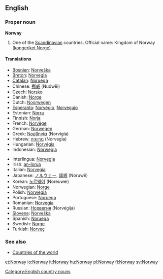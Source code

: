 ==English==
{{wikipedia}}
===Proper noun===
'''Norway'''

# One of the [[Scandinavian]] countries. Official name: Kingdom of Norway ([[kongeriket Norge]]).

====Translations====
{{top}}
*[[Bosnian]]: [[Norveška]] {{f}}
*[[Breton]]: [[Norvegia]]
*[[Catalan]]: [[Noruega]] {{f}}
*Chinese: [[挪威]] (Nuówēi)
*Czech: [[Norsko]]
*Danish: [[Norge]]
*Dutch: [[Noorwegen]]
*[[Esperanto]]: [[Norvegio]], [[Norvegujo]]
*Estonian: [[Norra]]
*Finnish: [[Norja]]
*French: [[Norvège]] {{f}}
*German: [[Norwegen]] {{n}}
*Greek: [[Νορβηγία]] (Norvigía) {{f}}
*Hebrew: [[נורווגיה]] (Norvegia)
*Hungarian: [[Norvégia]]
*Indonesian: [[Norwegia]]
{{mid}}
*Interlingua: [[Norvegia]]
*Irish: [[an-Iorua]] {{f}}
*Italian: [[Norvegia]] {{f}}
*Japanese: [[ノルウェー]], [[諾威]] (Noruwē)
*Korean: [[노르웨이]] (Noreuwei)
*Norwegian: [[Norge]]
*Polish: [[Norwegia]]
*Portuguese: [[Noruega]] {{f}}
*Romanian: [[Norvegia]] {{f}}
*Russian: [[Норвегия]] (Norvégija) {{f}}
*[[Slovene]]: [[Norveška]] {{f}}
*Spanish: [[Noruega]] {{f}}
*Swedish: [[Norge]]
*Turkish: [[Norveç]]
{{bottom}}

===See also===
*[[Countries of the world]]

[[Category:English country nouns]]

[[et:Norway]]
[[io:Norway]]
[[it:Norway]]
[[hu:Norway]]
[[pl:Norway]]
[[fi:Norway]]
[[sv:Norway]]